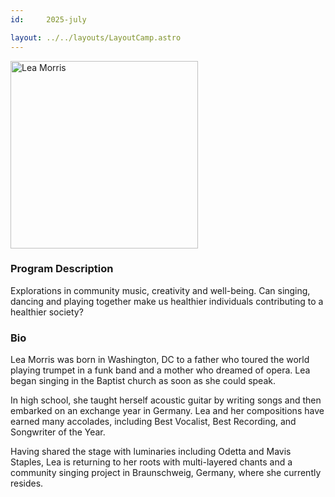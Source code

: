 ```yaml
---
id:     2025-july

layout: ../../layouts/LayoutCamp.astro
---
```


<img 
    src={photo.src} 
    alt="Lea Morris"
    width="300" />

### Program Description

Explorations in community music, creativity and well-being. Can singing, dancing and playing together make us healthier 
individuals contributing to a healthier society?

### Bio

Lea Morris was born in Washington, DC to a father who toured the world playing trumpet in a funk band and 
a mother who dreamed of opera. Lea began singing in the Baptist church as soon as she could speak. 

In high school, she taught herself acoustic guitar by writing songs and then embarked on an exchange year in Germany. 
Lea and her compositions have earned many accolades, including Best Vocalist, Best Recording, and Songwriter of the Year.

Having shared the stage with luminaries including Odetta and Mavis Staples, Lea is returning to her 
roots with multi-layered chants and a community singing project in Braunschweig, Germany, where she currently resides.

